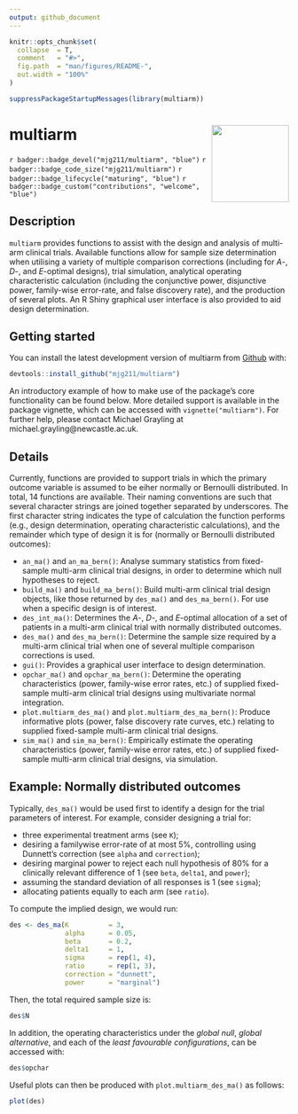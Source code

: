 ```yaml
---
output: github_document
---
```


<!-- README.md is generated from README.Rmd. Please edit that file -->

```r
knitr::opts_chunk$set(
  collapse  = T,
  comment   = "#>",
  fig.path  = "man/figures/README-",
  out.width = "100%"
)
```

```r
suppressPackageStartupMessages(library(multiarm))
```

# multiarm <img src='man/figures/multiarm.png' align="right" height="139" />

`r badger::badge_devel("mjg211/multiarm", "blue")`
`r badger::badge_code_size("mjg211/multiarm")`
`r badger::badge_lifecycle("maturing", "blue")`
`r badger::badge_custom("contributions", "welcome", "blue")`

## Description

`multiarm` provides functions to assist with the design and analysis of
multi-arm clinical trials. Available functions allow for sample size
determination when utilising a variety of multiple comparison corrections
(including for *A*-, *D*-, and *E*-optimal designs), trial simulation,
analytical operating characteristic calculation (including the conjunctive
power, disjunctive power, family-wise error-rate, and false discovery rate), and the production of several plots. An R Shiny graphical user interface is also provided to aid design determination.

## Getting started

You can install the latest development version of multiarm from
[Github](https://github.com/) with:

``` r
devtools::install_github("mjg211/multiarm")
```

An introductory example of how to make use of the package's core functionality
can be found below. More detailed support is available in the package vignette, which can be accessed with `vignette("multiarm")`. For further help, please contact Michael Grayling at michael.grayling@newcastle.ac.uk.

## Details

Currently, functions are provided to support trials in which the primary outcome variable is assumed to be eiher normally or Bernoulli distributed. In total, 14 functions are available. Their naming conventions are such that several character strings are joined together separated by underscores. The first character string indicates the type of calculation the function performs (e.g., design determination, operating characteristic calculations), and the remainder which type of design it is for (normally or Bernoulli distributed outcomes):

- `an_ma()` and `an_ma_bern()`: Analyse summary statistics from fixed-sample
multi-arm clinical trial designs, in order to determine which null hypotheses to
reject.
- `build_ma()` and `build_ma_bern()`: Build multi-arm clinical trial design
objects, like those returned by `des_ma()` and `des_ma_bern()`. For use when a
specific design is of interest.
- `des_int_ma()`: Determines the *A*-, *D*-, and *E*-optimal allocation of a set
of patients in a multi-arm clinical trial with normally distributed outcomes.
- `des_ma()` and `des_ma_bern()`: Determine the sample size required by a
multi-arm clinical trial when one of several multiple comparison corrections is
used.
- `gui()`: Provides a graphical user interface to design determination.
- `opchar_ma()` and `opchar_ma_bern()`: Determine the operating characteristics
(power, family-wise error rates, etc.) of supplied fixed-sample multi-arm
clinical trial designs using multivariate normal integration.
- `plot.multiarm_des_ma()` and `plot.multiarm_des_ma_bern()`: Produce
informative plots (power, false discovery rate curves, etc.) relating to
supplied fixed-sample multi-arm clinical trial designs.
- `sim_ma()` and `sim_ma_bern()`: Empirically estimate the operating
characteristics (power, family-wise error rates, etc.) of supplied fixed-sample
multi-arm clinical trial designs, via simulation.
 
## Example: Normally distributed outcomes

Typically, `des_ma()` would be used first to identify a design for the trial
parameters of interest. For example, consider designing a trial for:

- three experimental treatment arms (see `K`);
- desiring a familywise error-rate of at most 5\%, controlling using Dunnett's
correction (see `alpha` and `correction`);
- desiring marginal power to reject each null hypothesis of 80\% for a
clinically relevant difference of 1 (see `beta`, `delta1`, and `power`);
- assuming the standard deviation of all responses is 1 (see `sigma`);
- allocating patients equally to each arm (see `ratio`).

To compute the implied design, we would run:

```r
des <- des_ma(K          = 3,
              alpha      = 0.05,
              beta       = 0.2,
              delta1     = 1,
              sigma      = rep(1, 4),
              ratio      = rep(1, 3),
              correction = "dunnett",
              power      = "marginal")
```

Then, the total required sample size is:

```r
des$N
```

In addition, the operating characteristics under the *global null*,
*global alternative*, and each of the *least favourable configurations*, can be
accessed with:

```r
des$opchar
```

Useful plots can then be produced with `plot.multiarm_des_ma()` as follows:

```r
plot(des)
```
